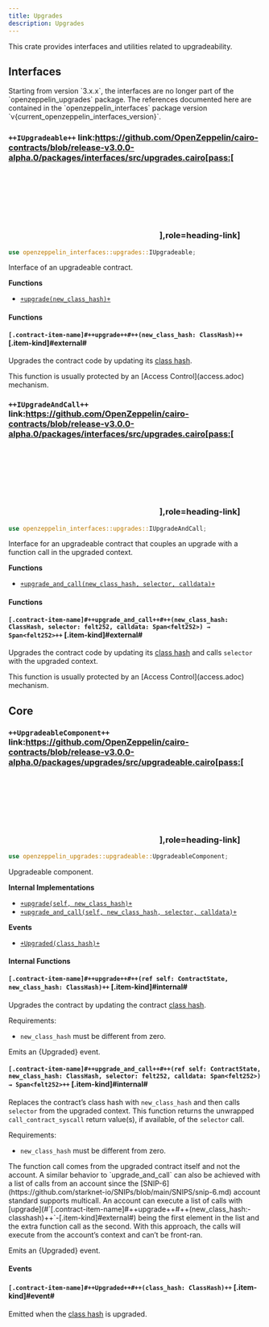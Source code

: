 ```yaml
---
title: Upgrades
description: Upgrades
---
```


This crate provides interfaces and utilities related to upgradeability.

## Interfaces

<Callout>
Starting from version `3.x.x`, the interfaces are no longer part of the `openzeppelin_upgrades` package. The references
</Callout>
documented here are contained in the `openzeppelin_interfaces` package version `v{current_openzeppelin_interfaces_version}`.

### `++IUpgradeable++` link:https://github.com/OpenZeppelin/cairo-contracts/blob/release-v3.0.0-alpha.0/packages/interfaces/src/upgrades.cairo[pass:[<svg class="icon"><use href="#github-icon"/></svg>],role=heading-link]

```rust
use openzeppelin_interfaces::upgrades::IUpgradeable;
```

Interface of an upgradeable contract.

**Functions**

* [`+upgrade(new_class_hash)+`](#`[.contract-item-name]#++upgrade++#++(new_class_hash:-classhash)++`-[.item-kind]#external#)

#### Functions

#### `[.contract-item-name]#++upgrade++#++(new_class_hash: ClassHash)++` [.item-kind]#external#

Upgrades the contract code by updating its [class hash](https://docs.starknet.io/architecture-and-concepts/smart-contracts/class-hash/).

<Callout>
This function is usually protected by an [Access Control](access.adoc) mechanism.
</Callout>

### `++IUpgradeAndCall++` link:https://github.com/OpenZeppelin/cairo-contracts/blob/release-v3.0.0-alpha.0/packages/interfaces/src/upgrades.cairo[pass:[<svg class="icon"><use href="#github-icon"/></svg>],role=heading-link]

```rust
use openzeppelin_interfaces::upgrades::IUpgradeAndCall;
```

Interface for an upgradeable contract that couples an upgrade with a function call in the upgraded context.

**Functions**

* [`+upgrade_and_call(new_class_hash, selector, calldata)+`](#`[.contract-item-name]#++upgrade_and_call++#++(new_class_hash:-classhash,-selector:-felt252,-calldata:-span<felt252>)-→-span<felt252>++`-[.item-kind]#external#)

#### Functions

#### `[.contract-item-name]#++upgrade_and_call++#++(new_class_hash: ClassHash, selector: felt252, calldata: Span<felt252>) → Span<felt252>++` [.item-kind]#external#

Upgrades the contract code by updating its [class hash](https://docs.starknet.io/architecture-and-concepts/smart-contracts/class-hash/) and calls `selector` with the upgraded context.

<Callout>
This function is usually protected by an [Access Control](access.adoc) mechanism.
</Callout>

## Core

### `++UpgradeableComponent++` link:https://github.com/OpenZeppelin/cairo-contracts/blob/release-v3.0.0-alpha.0/packages/upgrades/src/upgradeable.cairo[pass:[<svg class="icon"><use href="#github-icon"/></svg>],role=heading-link]

```rust
use openzeppelin_upgrades::upgradeable::UpgradeableComponent;
```

Upgradeable component.

**Internal Implementations**

* [`+upgrade(self, new_class_hash)+`](#`[.contract-item-name]#++upgrade++#++(ref-self:-contractstate,-new_class_hash:-classhash)++`-[.item-kind]#internal#)
* [`+upgrade_and_call(self, new_class_hash, selector, calldata)+`](#`[.contract-item-name]#++upgrade_and_call++#++(ref-self:-contractstate,-new_class_hash:-classhash,-selector:-felt252,-calldata:-span<felt252>)-→-span<felt252>++`-[.item-kind]#internal#)

**Events**

* [`+Upgraded(class_hash)+`](#`[.contract-item-name]#++upgraded++#++(class_hash:-classhash)++`-[.item-kind]#event#)

#### Internal Functions

#### `[.contract-item-name]#++upgrade++#++(ref self: ContractState, new_class_hash: ClassHash)++` [.item-kind]#internal#

Upgrades the contract by updating the contract [class hash](https://docs.starknet.io/architecture-and-concepts/smart-contracts/class-hash/).

Requirements:

* `new_class_hash` must be different from zero.

Emits an {Upgraded} event.

#### `[.contract-item-name]#++upgrade_and_call++#++(ref self: ContractState, new_class_hash: ClassHash, selector: felt252, calldata: Span<felt252>) → Span<felt252>++` [.item-kind]#internal#

Replaces the contract’s class hash with `new_class_hash` and then calls `selector`
from the upgraded context.
This function returns the unwrapped `call_contract_syscall` return value(s), if available, of the `selector` call.

Requirements:

* `new_class_hash` must be different from zero.

<Callout>
The function call comes from the upgraded contract itself and not the account.
</Callout>

<Callout>
A similar behavior to `upgrade_and_call` can also be achieved with a list of calls from an account since the [SNIP-6](https://github.com/starknet-io/SNIPs/blob/main/SNIPS/snip-6.md) account standard supports multicall.
</Callout>
An account can execute a list of calls with [upgrade](#`[.contract-item-name]#++upgrade++#++(new_class_hash:-classhash)++`-[.item-kind]#external#) being the first element in the list and the extra function call as the second.
With this approach, the calls will execute from the account’s context and can’t be front-ran.

Emits an {Upgraded} event.

#### Events

#### `[.contract-item-name]#++Upgraded++#++(class_hash: ClassHash)++` [.item-kind]#event#

Emitted when the [class hash](https://docs.starknet.io/architecture-and-concepts/smart-contracts/class-hash/) is upgraded.
